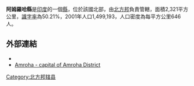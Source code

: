 '''阿姆羅哈縣'''是[[印度|印度]]的一個[[縣|縣]]，位於該國北部，由[[北方邦|北方邦]]負責管轄，面積2,321平方公里，[[識字率|識字率]]為50.21%，2001年人口1,499,193，人口密度為每平方公里646人。

==外部連結==
* {{official website|http://jpnagar.nic.in}}
* [http://www.sadateamroha.com Amroha - capital of Amroha District] {{Wayback|url=http://www.sadateamroha.com/ |date=20070313013838 }}

{{coord|28|54|00|N|78|28|12|E|region:IN-UP_type:adm2nd_source:kolossus-nowiki|display=title}}

{{北方邦行政区划小作品}}
[[Category:北方邦辖县|Category:北方邦辖县]]